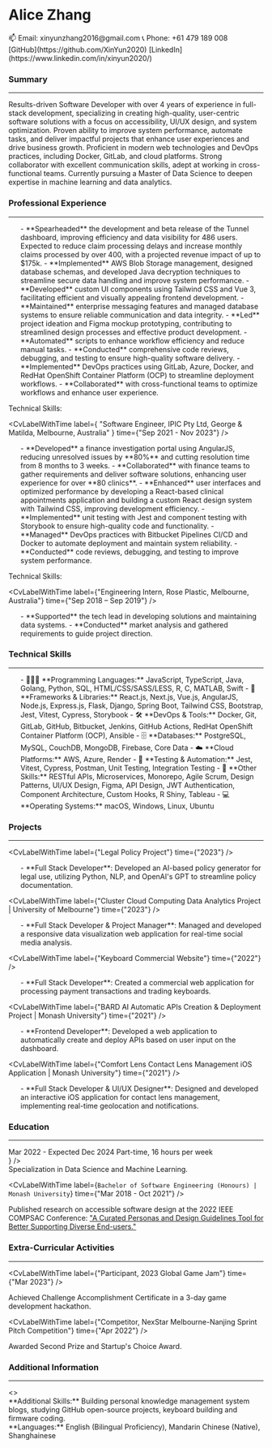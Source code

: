 
<SignInWrapper>

<div className='font-sans not-italic'>

<div className="flex flex-col md:flex-row gap-4 justify-between">
<h1 className="text-center text-3xl font-plex italic font-semibold">
  Alice Zhang
</h1>

<div className="flex flex-col justify-evenly ">
  <span>📫 Email: xinyunzhang2016@gmail.com</span>
  <span>📞 Phone: +61 479 189 008</span>
</div>
<div className="flex flex-row md:flex-col justify-evenly">
  <span>[GitHub](https://github.com/XinYun2020)</span>
  <span>[LinkedIn](https://www.linkedin.com/in/xinyun2020/)</span>
</div>

</div>

### Summary

<hr />
<div className="text-justify">
Results-driven Software Developer with over 4 years of experience in full-stack development, specializing in creating high-quality, user-centric software solutions with a focus on accessibility, UI/UX design, and system optimization. Proven ability to improve system performance, automate tasks, and deliver impactful projects that enhance user experiences and drive business growth. Proficient in modern web technologies and DevOps practices, including Docker, GitLab, and cloud platforms. Strong collaborator with excellent communication skills, adept at working in cross-functional teams. Currently pursuing a Master of Data Science to deepen expertise in machine learning and data analytics.
</div>

### Professional Experience

<hr />
<CvLabelWithTime
  label={
    "Full Stack Developer, WISE Employment, Melbourne, Australia"
  }
  time={"Nov 2023 - Present"}
/>

<ul>
- **Spearheaded** the development and beta release of the Tunnel dashboard, improving efficiency and data visibility for 486 users. Expected to reduce claim processing delays and increase monthly claims processed by over 400, with a projected revenue impact of up to $175k.
- **Implemented** AWS Blob Storage management, designed database schemas, and developed Java decryption techniques to streamline secure data handling and improve system performance.
- **Developed** custom UI components using Tailwind CSS and Vue 3, facilitating efficient and visually appealing frontend development.
- **Maintained** enterprise messaging features and managed database systems to ensure reliable communication and data integrity.
- **Led** project ideation and Figma mockup prototyping, contributing to streamlined design processes and effective product development.
- **Automated** scripts to enhance workflow efficiency and reduce manual tasks.
- **Conducted** comprehensive code reviews, debugging, and testing to ensure high-quality software delivery.
- **Implemented** DevOps practices using GitLab, Azure, Docker, and RedHat OpenShift Container Platform (OCP) to streamline deployment workflows.
- **Collaborated** with cross-functional teams to optimize workflows and enhance user experience.
</ul>

<label className="block font-bold">Technical Skills:</label>
<ul>
<CvStringToBadges items="JavaScript, Vue.js, Java, Golang, HTML/CSS/SASS/Tailwind CSS, Jest, Unit Testing, Integration Testing, Docker, Microservices, GitLab, Azure, RedHat OpenShift Container Platform (OCP), Postman, Figma, Agile Scrum, Design Patterns, UI/UX Design" />
</ul>

<CvLabelWithTime
  label={
    "Software Engineer, IPIC Pty Ltd, George & Matilda, Melbourne, Australia"
  }
  time={"Sep 2021 - Nov 2023"}
/>

<ul>
- **Developed** a finance investigation portal using AngularJS, reducing unresolved issues by **80%** and cutting resolution time from 8 months to 3 weeks.
- **Collaborated** with finance teams to gather requirements and deliver software solutions, enhancing user experience for over **80 clinics**.
- **Enhanced** user interfaces and optimized performance by developing a React-based clinical appointments application and building a custom React design system with Tailwind CSS, improving development efficiency.
- **Implemented** unit testing with Jest and component testing with Storybook to ensure high-quality code and functionality.
- **Managed** DevOps practices with Bitbucket Pipelines CI/CD and Docker to automate deployment and maintain system reliability.
- **Conducted** code reviews, debugging, and testing to improve system performance.
</ul>

<label className="block font-bold">Technical Skills:</label>
<ul>
<CvStringToBadges items="JavaScript, TypeScript, React.js, Next.js, AngularJS, HTML/CSS/SASS/Tailwind CSS, Bootstrap, Prisma, tRPC, Vitest, Jest, Storybook, Webpack, Docker, Monorepo, Bitbucket, Postman, Figma, Agile Scrum, Design System, Design Patterns, Component Architecture, Custom Hooks, API Design, UI/UX Design" />
</ul>

<CvLabelWithTime
  label={"Engineering Intern, Rose Plastic, Melbourne, Australia"}
  time={"Sep 2018 – Sep 2019"}
/>
<ul>
- **Supported** the tech lead in developing solutions and maintaining data systems.
- **Conducted** market analysis and gathered requirements to guide project direction.
</ul>

### Technical Skills

<hr />
<ul>
- 👩🏻‍💻 **Programming Languages:** JavaScript, TypeScript, Java, Golang, Python, SQL, HTML/CSS/SASS/LESS, R, C, MATLAB, Swift
- 🧰 **Frameworks & Libraries:** React.js, Next.js, Vue.js, AngularJS, Node.js, Express.js, Flask, Django, Spring Boot, Tailwind CSS, Bootstrap, Jest, Vitest, Cypress, Storybook
- 🛠️ **DevOps & Tools:** Docker, Git, GitLab, GitHub, Bitbucket, Jenkins, GitHub Actions, RedHat OpenShift Container Platform (OCP), Ansible
- 🗄️ **Databases:** PostgreSQL, MySQL, CouchDB, MongoDB, Firebase, Core Data
- ☁️ **Cloud Platforms:** AWS, Azure, Render
- 🔧 **Testing & Automation:** Jest, Vitest, Cypress, Postman, Unit Testing, Integration Testing
- 🎨 **Other Skills:** RESTful APIs, Microservices, Monorepo, Agile Scrum, Design Patterns, UI/UX Design, Figma, API Design, JWT Authentication, Component Architecture, Custom Hooks, R Shiny, Tableau
- 💻 **Operating Systems:** macOS, Windows, Linux, Ubuntu
</ul>

### Projects

<hr />

<CvLabelWithTime label={"Legal Policy Project"} time={"2023"} />

<ul>
- **Full Stack Developer**: Developed an AI-based policy generator for legal use, utilizing Python, NLP, and OpenAI's GPT to streamline policy documentation.

<CvStringToBadges items="Python, NLP, OpenAI API, Streamlit, Docker, Render, Git" />
</ul>

<CvLabelWithTime
  label={"Cluster Cloud Computing Data Analytics Project | University of Melbourne"}
  time={"2023"}
/>

<ul>
- **Full Stack Developer & Project Manager**: Managed and developed a responsive data visualization web application for real-time social media analysis.

<CvStringToBadges items="JavaScript, TypeScript, React.js, Flask, Python, Tailwind CSS, GitHub, Ansible, CouchDB, Docker, NLP, Material-UI, Agile" />
</ul>

<CvLabelWithTime
  label={"Keyboard Commercial Website"}
  time={"2022"}
/>

<ul>
- **Full Stack Developer**: Created a commercial web application for processing payment transactions and trading keyboards.

<CvStringToBadges items="JavaScript, React.js, Next.js, Tailwind CSS, TanStack Query, Sanity CMS, Stripe API, Vercel, GitHub" />
</ul>

<CvLabelWithTime
  label={"BARD AI Automatic APIs Creation & Deployment Project | Monash University"}
  time={"2021"}
/>
<ul>
- **Frontend Developer**: Developed a web application to automatically create and deploy APIs based on user input on the dashboard.

<CvStringToBadges items="Python, Django, Flask, JavaScript, React.js, PostgreSQL, API Design, Project Management, Agile, Git, DevOps, Jenkins, GitHub Actions, JWT Authentication" />
</ul>

<CvLabelWithTime
  label={"Comfort Lens Contact Lens Management iOS Application | Monash University"}
  time={"2021"}
/>

<ul>
- **Full Stack Developer & UI/UX Designer**: Designed and developed an interactive iOS application for contact lens management, implementing real-time geolocation and notifications.

<CvStringToBadges items="Swift, Firebase, Core Data, Google Places API, Figma, GitHub, Gesture Recognizers" />
</ul>

### Education

<hr />
<CvLabelWithTime
  label={`Master of Data Science | The University of Melbourne`}
  time={
    <div className="flex flex-col">
      <span>Mar 2022 - Expected Dec 2024</span>
      <span className="me-0 ms-auto text-justify leading-tight text-sm my-auto">
        Part-time, 16 hours per week
      </span>
    </div>
  }
/>
<div className="text-justify leading-tight">
    Specialization in Data Science and Machine Learning.
</div>

<CvLabelWithTime
  label={`Bachelor of Software Engineering (Honours) | Monash University`}
  time={"Mar 2018 - Oct 2021"}
/>

<div className="text-justify leading-tight">
    Published research on accessible software design at the 2022 IEEE COMPSAC Conference: <a href="https://ieeexplore.ieee.org/abstract/document/9842733">"A Curated Personas and Design Guidelines Tool for Better Supporting Diverse End-users."</a>
</div>

### Extra-Curricular Activities

<hr />
<CvLabelWithTime label={"Member, Chinese Association of Professionals and Scholars Australia (CAPS)"} time={"Nov 2022 - Present"} />

<CvLabelWithTime label={"Participant, 2023 Global Game Jam"} time={"Mar 2023"} />
<div className="text-justify">
  Achieved Challenge Accomplishment Certificate in a 3-day game development hackathon.
</div>

<CvLabelWithTime
  label={"Competitor, NexStar Melbourne-Nanjing Sprint Pitch Competition"}
  time={"Apr 2022"}
/>
<div className="text-justify">
  Awarded Second Prize and Startup's Choice Award.
</div>

### Additional Information

<hr />
<>
  <div className="text-md">
    **Additional Skills:** Building personal knowledge management system blogs, studying GitHub open-source projects, keyboard building and firmware coding.
  </div>
  <div className="text-md">
    **Languages:** English (Bilingual Proficiency), Mandarin Chinese (Native), Shanghainese
  </div>
</>

<CvPDFDownloadButton />

</div>

</SignInWrapper>
